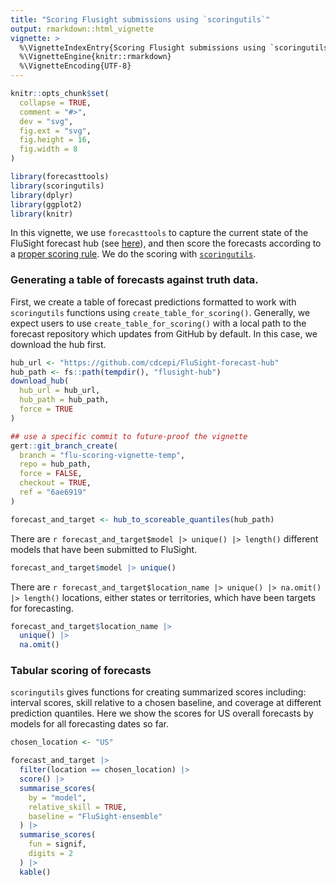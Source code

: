 ```yaml
---
title: "Scoring Flusight submissions using `scoringutils`"
output: rmarkdown::html_vignette
vignette: >
  %\VignetteIndexEntry{Scoring Flusight submissions using `scoringutils`}
  %\VignetteEngine{knitr::rmarkdown}
  %\VignetteEncoding{UTF-8}
---
```


```r
knitr::opts_chunk$set(
  collapse = TRUE,
  comment = "#>",
  dev = "svg",
  fig.ext = "svg",
  fig.height = 16,
  fig.width = 8
)
```

```r
library(forecasttools)
library(scoringutils)
library(dplyr)
library(ggplot2)
library(knitr)
```

In this vignette, we use `forecasttools` to capture the current state of the FluSight forecast hub (see [here](https://github.com/cdcepi/FluSight-forecast-hub)), and then score the forecasts according to a [proper scoring rule](https://en.wikipedia.org/wiki/Scoring_rule). We do the scoring with [`scoringutils`](https://github.com/epiforecasts/scoringutils).

### Generating a table of forecasts against truth data.

First, we create a table of forecast predictions formatted to work with `scoringutils` functions using `create_table_for_scoring()`. Generally, we expect users to use `create_table_for_scoring()` with a local path to the forecast repository which updates from GitHub by default. In this case, we download the hub first.

```r
hub_url <- "https://github.com/cdcepi/FluSight-forecast-hub"
hub_path <- fs::path(tempdir(), "flusight-hub")
download_hub(
  hub_url = hub_url,
  hub_path = hub_path,
  force = TRUE
)
```

```r
## use a specific commit to future-proof the vignette
gert::git_branch_create(
  branch = "flu-scoring-vignette-temp",
  repo = hub_path,
  force = FALSE,
  checkout = TRUE,
  ref = "6ae6919"
)
```

```r
forecast_and_target <- hub_to_scoreable_quantiles(hub_path)
```
There are `r forecast_and_target$model |> unique() |> length()` different models that have been submitted to FluSight.

```r
forecast_and_target$model |> unique()
```

There are `r forecast_and_target$location_name |> unique() |> na.omit() |> length()` locations, either states or territories, which have been targets for forecasting.

```r
forecast_and_target$location_name |>
  unique() |>
  na.omit()
```

### Tabular scoring of forecasts

`scoringutils` gives functions for creating summarized scores including: interval scores, skill relative to a chosen baseline, and coverage at different prediction quantiles. Here we show the scores for US overall forecasts by models for all forecasting dates so far.


```r
chosen_location <- "US"

forecast_and_target |>
  filter(location == chosen_location) |>
  score() |>
  summarise_scores(
    by = "model",
    relative_skill = TRUE,
    baseline = "FluSight-ensemble"
  ) |>
  summarise_scores(
    fun = signif,
    digits = 2
  ) |>
  kable()
```
